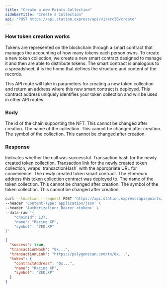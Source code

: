 ```yaml
---
title: "Create a new Points Collection"
sidebarTitle: "Create a Collection"
api: "POST https://api.station.express/api/v1/erc20/create"
---
```


### How token creation works

Tokens are represented on the blockchain through a smart contract that manages the accounting of how many
tokens each person owns. To create a new token collection, we create a new smart contract designed to manage
it and then are able to distribute tokens. The smart contract is analogous to a spreadsheet, it is the home
that defines the structure and content of the records.

This API route will take in parameters for creating a new token collection and return an address where this
new smart contract is deployed. This contract address uniquely identifies your token collection and will be
used in other API routes.

### Body

<ParamField body="chainId" type="number" required>
  The id of the chain supporting the NFT. This cannot be changed after creation.
</ParamField>

<ParamField body="name" type="string" required>
  The name of the collection. This cannot be changed after creation.
</ParamField>

<ParamField body="symbol" type="string" required>
  The symbol of the collection. This cannot be changed after creation.
</ParamField>

### Response

<ResponseField name="success" type="boolean">
  Indicates whether the call was successful.
</ResponseField>

<ResponseField name="transactionHash" type="string">
  Transaction hash for the newly created token collection.
</ResponseField>

<ResponseField name="transactionLink" type="string">
  Transaction link for the newly created token collection, wraps
  `transactionHash` with the appropriate URL for convenience.
</ResponseField>

<ResponseField name="token" type="object">
  The newly created token smart contract.
  <Expandable title="Token">
    <ResponseField name="contractAddress" type="string">
      The Ethereum address this token collection contract was deployed to.
    </ResponseField>
    <ResponseField name="name" type="string">
      The name of the token collection. This cannot be changed after creation.
    </ResponseField>
    <ResponseField name="symbol" type="string">
      The symbol of the token collection. This cannot be changed after creation.
    </ResponseField>
  </Expandable>
</ResponseField>

<RequestExample>

```bash Example Request
curl --location --request POST 'https://api.station.express/api/points/collection/create' \
--header 'Content-Type: application/json' \
--header 'Authorization: Bearer <token>' \
--data-raw '{
    "chainId": 137,
    "name": "Racing XP",
    "symbol": "ZED.XP"
}'
```

</RequestExample>

<ResponseExample>

```json Response
{
  "success": true,
  "transactionHash": "0x...",
  "transactionLink": "https://polygonscan.com/tx/0x...",
  "token": {
    "contractAddress": "0x...",
    "name": "Racing XP",
    "symbol": "ZED.XP"
  }
}
```

</ResponseExample>
